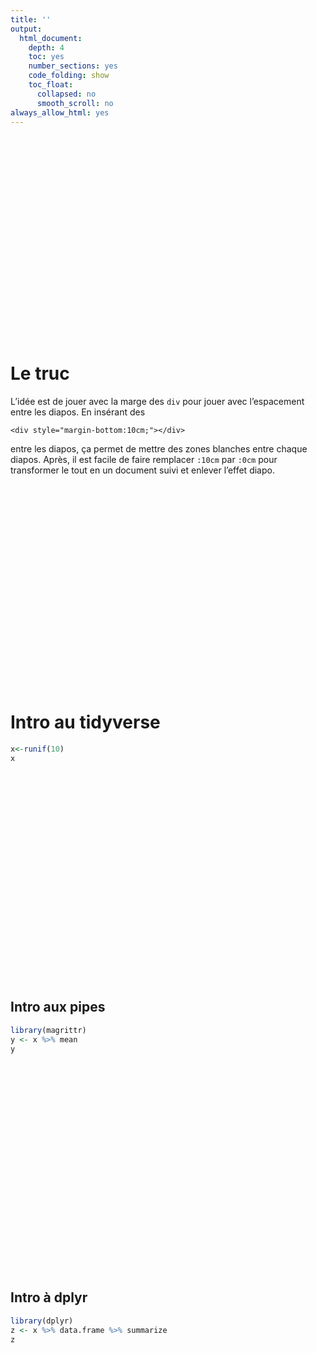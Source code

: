 ```yaml
---
title: ''
output:
  html_document:
    depth: 4
    toc: yes
    number_sections: yes
    code_folding: show
    toc_float:
      collapsed: no
      smooth_scroll: no
always_allow_html: yes
---
```


<div style="margin-bottom:10cm;"></div>

# Le truc

L'idée est de jouer avec la marge des `div` pour jouer avec l'espacement entre les diapos. En insérant des

`<div style="margin-bottom:10cm;"></div>`

entre les diapos, ça permet de mettre des zones blanches entre chaque diapos. Après, il est facile de faire remplacer `:10cm` par `:0cm` pour transformer le tout en un document suivi et enlever l'effet diapo.

<div style="margin-bottom:10cm;"></div>

# Intro au tidyverse

```r
x<-runif(10)
x
```

<div style="margin-bottom:10cm;"></div>

## Intro aux pipes

```r
library(magrittr)
y <- x %>% mean
y
```


<div style="margin-bottom:10cm;"></div>

## Intro à dplyr

```r
library(dplyr)
z <- x %>% data.frame %>% summarize
z
```

